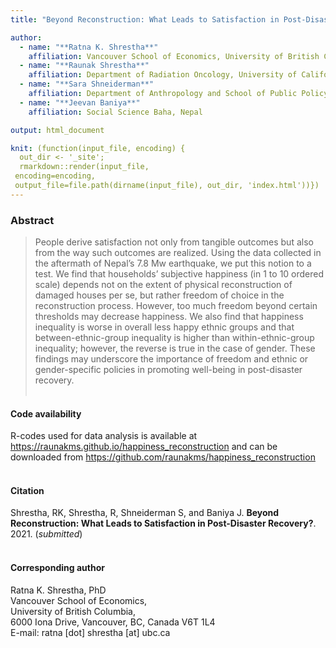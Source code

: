 ---
title: "Beyond Reconstruction: What Leads to Satisfaction in Post-Disaster Recovery?"

author:
  - name: "**Ratna K. Shrestha**"
    affiliation: Vancouver School of Economics, University of British Columbia
  - name: "**Raunak Shrestha**"
    affiliation: Department of Radiation Oncology, University of California San Francisco
  - name: "**Sara Shneiderman**"
    affiliation: Department of Anthropology and School of Public Policy &amp; Global Affairs, University of British Columbia
  - name: "**Jeevan Baniya**"
    affiliation: Social Science Baha, Nepal      

output: html_document

knit: (function(input_file, encoding) {
  out_dir <- '_site';
  rmarkdown::render(input_file,
 encoding=encoding,
 output_file=file.path(dirname(input_file), out_dir, 'index.html'))})
---

### Abstract
> People derive satisfaction not only from tangible outcomes but also from the way such outcomes are realized. Using the data collected in the aftermath of Nepal’s 7.8 Mw earthquake, we put this notion to a test. We find that households’ subjective happiness (in 1 to 10 ordered scale) depends not on the extent of physical reconstruction of damaged houses per se, but rather freedom of choice in the reconstruction process. However, too much freedom beyond certain thresholds may decrease happiness. We also find that happiness inequality is worse in overall less happy ethnic groups and that between-ethnic-group inequality is higher than within-ethnic-group inequality; however, the reverse is true in the case of gender. These findings may underscore the importance of freedom and ethnic or gender-specific policies in promoting well-being in post-disaster recovery.
<br/><br/>

#### Code availability
R-codes used for data analysis is available at [https://raunakms.github.io/happiness_reconstruction](https://raunakms.github.io/happiness_reconstruction) and can be downloaded from [https://github.com/raunakms/happiness_reconstruction](https://github.com/raunakms/happiness_reconstruction)
<br/><br/>

#### Citation
Shrestha, RK, Shrestha, R, Shneiderman S, and Baniya J. **Beyond Reconstruction: What Leads to Satisfaction in Post-Disaster Recovery?**. 2021. (*submitted*) 
<br/><br/>

#### Corresponding author
Ratna K. Shrestha, PhD <br/>
Vancouver School of Economics, <br/>
University of British Columbia, <br/>
6000 Iona Drive, Vancouver, BC, Canada V6T 1L4 <br/>
E-mail: ratna [dot] shrestha [at] ubc.ca<br/>

